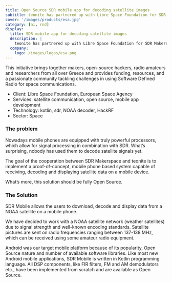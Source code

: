 ```yaml
---
title: Open Source SDR mobile app for decoding satellite images
subtitle: teonite has partnered up with Libre Space Foundation for SDR Makerspace project, funded by the European Space Agency.
cover: '/images/products/esa.jpg'
category: [ai, rnd]
display:
  title: SDR mobile app for decoding satellite images
  description: |
    teonite has partnered up with Libre Space Foundation for SDR Makerspace project, funded by the European Space Agency.
  company:
    logo: /images/logos/esa.png
---
```


<Divider />
This initiative brings together makers, open-source hackers, radio amateurs and researchers from all over Greece and provides funding, resources, and a passionate community tackling challenges in using Software Defined Radio for space communications.

- Client: Libre Space Foundation, European Space Agency
- Services: satellite communication, open source, mobile app development
- Technology: kotlin, sdr, NOAA decoder, HackRF
- Sector: Space

### The problem

Nowadays mobile phones are equipped with truly powerful processors, which allow for signal processing in combination with SDR. What’s surprising, nobody has used them to decode satellite signals yet.

The goal of the cooperation between SDR Makerspace and teonite is to implement a proof-of-concept, mobile phone based system capable of receiving, decoding and displaying satellite data on a mobile device.

What’s more, this solution should be fully Open Source.

### The Solution

SDR Mobile allows the users to download, decode and display data from a NOAA satellite on a mobile phone.

We have decided to work with a NOAA satellite network (weather satellites) due to signal strength and well-known encoding standards. Satellite pictures are sent on radio frequencies ranging between 137-138 MHz, which can be received using some amateur radio equipment.

Android was our target mobile platform because of its popularity, Open Source nature and number of available software libraries. Like most new Android mobile applications, SDR Mobile is written in Kotlin programming language. All DSP components, like FIR filters, FM and AM demodulators etc., have been implemented from scratch and are available as Open Source.
